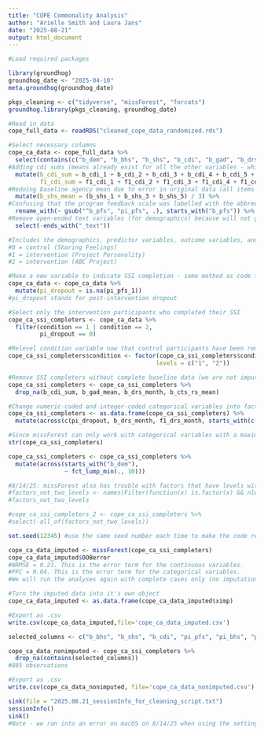 ```yaml
---
title: "COPE Commonality Analysis"
author: "Arielle Smith and Laura Jans"
date: "2025-08-21"
output: html_document
---
```


```r
#Load required packages

library(groundhog)
groundhog_date <- "2025-04-10"
meta.groundhog(groundhog_date)

pkgs_cleaning <- c("tidyverse", "missForest", "forcats")
groundhog.library(pkgs_cleaning, groundhog_date)

#Read in data
cope_full_data <- readRDS("cleaned_cope_data_randomized.rds")
```

```r
#Select necessary columns
cope_ca_data <- cope_full_data %>% 
  select(contains(c("b_dem", "b_bhs", "b_shs", "b_cdi", "b_gad", "b_drs", "b_cts", "b_pfs", "pi_bhs", "pi_shs", "f1_bhs", "f1_shs", "f1_cdi", "f1_gad", "f1_drs", "f1_cts", "condition"))) %>%
#Adding cdi sums (means already exist for all the other variables - which is what we need for our analyses!)
  mutate(b_cdi_sum = b_cdi_1 + b_cdi_2 + b_cdi_3 + b_cdi_4 + b_cdi_5 + b_cdi_6 + b_cdi_7 + b_cdi_8 + b_cdi_9 + b_cdi_10 + b_cdi_11 + b_cdi_12, 
         f1_cdi_sum = f1_cdi_1 + f1_cdi_2 + f1_cdi_3 + f1_cdi_4 + f1_cdi_5 + f1_cdi_6 + f1_cdi_7 + f1_cdi_8 + f1_cdi_9 + f1_cdi_10 + f1_cdi_11 + f1_cdi_12) %>% 
#Redoing baseline agency mean due to error in original data (all items were included instead of the subscale)
  mutate(b_shs_mean = (b_shs_1 + b_shs_3 + b_shs_5) / 3) %>% 
#Confusing that the program feedback scale was labelled with the abbreviation for baseline rather than post-intervention, so changing it
  rename_with(~ gsub("^b_pfs", "pi_pfs", .), starts_with("b_pfs")) %>% 
#Remove open-ended text variables (for demographics) because will not give missForest meaningful info
  select(-ends_with("_text"))

#Includes the demographics, predictor variables, outcome variables, and the condition. Condition is just labeled 0, 1, and 2, but looking at the COPE baseline survey flow and parent study code, have gathered that:
#0 = control (Sharing Feelings)
#1 = intervention (Project Personality)
#2 = intervention (ABC Project)

#Make a new variable to indicate SSI completion - same method as code from parent project:
cope_ca_data <- cope_ca_data %>% 
  mutate(pi_dropout = is.na(pi_pfs_1))
#pi_dropout stands for post-intervention dropout

#Select only the intervention participants who completed their SSI
cope_ca_ssi_completers <- cope_ca_data %>% 
  filter(condition == 1 | condition == 2,
         pi_dropout == 0)

#Relevel condition variable now that control participants have been removed
cope_ca_ssi_completers$condition <- factor(cope_ca_ssi_completers$condition,
                                          levels = c("1", "2"))

#Remove SSI completers without complete baseline data (we are not imputing these variables)
cope_ca_ssi_completers <- cope_ca_ssi_completers %>%
  drop_na(b_cdi_sum, b_gad_mean, b_drs_month, b_cts_rs_mean)

#Change numeric-coded and integer-coded categorical variables into factors and make cope_ca_ssi_completers a data.frame for missForest to work
cope_ca_ssi_completers <- as.data.frame(cope_ca_ssi_completers) %>% 
  mutate(across(c(pi_dropout, b_drs_month, f1_drs_month, starts_with(c("b_dem_gender", "b_dem_sex", "b_dem_rom", "b_dem_race"))), factor))

#Since missForest can only work with categorical variables with a maximum of 53 levels, need to lump together factors. Decided to lump those with less than 10 responses.
str(cope_ca_ssi_completers)

cope_ca_ssi_completers <- cope_ca_ssi_completers %>%
  mutate(across(starts_with("b_dem"),
                ~ fct_lump_min(., 10)))

#8/14/25: missForest also has trouble with factors that have levels with rare occurrences or incorperating factors with different numbers of levels at the same time. Since most of our factors are 2 levels and/or the factors with 3+ levels often have dichotomized versions (e.g., gender), we will identify and remove the factor variables that have levels other than 2.
#factors_not_two_levels <- names(Filter(function(x) is.factor(x) && nlevels(x) != 2, cope_ca_ssi_completers))
#factors_not_two_levels

#cope_ca_ssi_completers_2 <- cope_ca_ssi_completers %>%
#select(-all_of(factors_not_two_levels))
```

```r
set.seed(12345) #use the same seed number each time to make the code reproducible (the seed number is just the starting point used in the generation of a sequence of random numbers in the random forest)

cope_ca_data_imputed <- missForest(cope_ca_ssi_completers)
cope_ca_data_imputed$OOBerror
#NRMSE = 0.21. This is the error term for the continuous variables.
#PFC = 0.04. This is the error term for the categorical variables.
#We will run the analyses again with complete cases only (no imputation) as a robustness check to make sure there isn't a huge difference in results.
```

```r
#Turn the imputed data into it's own object
cope_ca_data_imputed <- as.data.frame(cope_ca_data_imputed$ximp)

#Export as .csv
write.csv(cope_ca_data_imputed,file='cope_ca_data_imputed.csv')
```

```r
selected_columns <- c("b_bhs", "b_shs", "b_cdi", "pi_pfs", "pi_bhs", "pi_shs", "f1_bhs", "f1_shs", "f1_cdi")

cope_ca_data_nonimputed <- cope_ca_ssi_completers %>%
  drop_na(contains(selected_columns))
#885 observations

#Export as .csv
write.csv(cope_ca_data_nonimputed, file='cope_ca_data_nonimputed.csv')
```

```r
sink(file = "2025.08.21_sessionInfo_for_cleaning_script.txt")
sessionInfo()
sink()
#Note - we ran into an error on macOS on 8/14/25 when using the settings specified in the "2025.08.14_sessionInfo_for_cleaning_script.txt" file. missForest was not running unless there are exactly two factors (we get an incorrect cutoff specified error). As of 8/21/25, this appears to be an operating systems issue because it only occured on Mac OS.
```
